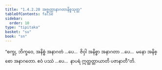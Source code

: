```yaml
---
title: "1.4.2.20 အဇ္ဈတ္တာနာဂတာနိစ္စသုတ္တ"
tableOfContents: false
sidebar:
  order: 10
type: "tipitaka"
basket: "su"
book: "sn"
---
```



<DynamicBreadcrumb />

<Division number="187" book="sn" e="ch" v="18" p="307">

<Paragraph number="899" book="sn">
“စက္ခု, ဘိက္ခဝေ, အနိစ္စံ အနာဂတံ …ပေ…  ဇိဝှါ အနိစ္စာ အနာဂတာ …ပေ…  မနော အနိစ္စော အနာဂတော. ဧဝံ ပဿံ …ပေ…  နာပရံ ဣတ္ထတ္တာယာတိ ပဇာနာတီ”တိ.
</Paragraph>
</Division>